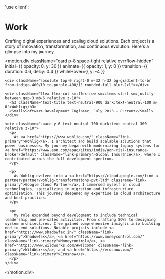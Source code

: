 'use client';



# Work

<AnimatedName />

<div className="space-content">
  <motion.p 
    className="text-body text-neutral-700 dark:text-neutral-300 leading-relaxed"
    initial={{ opacity: 0, y: 20 }}
    animate={{ opacity: 1, y: 0 }}
    transition={{ duration: 0.6, delay: 0.2 }}
  >
    Crafting digital experiences and scaling cloud solutions. Each project is a story of innovation, transformation, and continuous evolution. Here's a glimpse into my journey.
  </motion.p>

  <motion.div 
    className="card p-8 space-tight relative overflow-hidden"
    initial={{ opacity: 0, y: 30 }}
    animate={{ opacity: 1, y: 0 }}
    transition={{ duration: 0.6, delay: 0.4 }}
    whileHover={{ y: -4 }}
  >
    <div className="absolute top-0 right-0 w-32 h-32 bg-gradient-to-br from-indigo-400/10 to-purple-400/10 rounded-full blur-2xl"></div>
    
    <div className="flex flex-col sm:flex-row sm:items-start sm:justify-between gap-3 mb-6 relative z-10">
      <h3 className="text-title text-neutral-900 dark:text-neutral-100 m-0">Wohlig</h3>
      <Small>Software Development Engineer, July 2023 - Current</Small>
    </div>

    <div className="space-y-6 text-neutral-700 dark:text-neutral-300 relative z-10">
      <p>
        At <a href="https://www.wohlig.com/" className="link-primary">Wohlig</a>, I architect and build scalable solutions that power businesses. My journey began with modernizing legacy systems for <a href="https://www.aon.com/apac/sites/india/aon-risk-insurance-broker/default" className="link-primary">Global Insurance</a>, where I contributed across the full development spectrum.
      </p>

      <p>
        As Wohlig evolved into a <a href="https://cloud.google.com/find-a-partner/partner/wohlig-transformations-pvt-ltd" className="link-primary">Google Cloud Partner</a>, I immersed myself in cloud technologies, specializing in migration and infrastructure optimization. This journey deepened my expertise in cloud architecture and best practices.
      </p>

      <p>
        My role expanded beyond development to include technical leadership and pre-sales activities. From crafting SOWs to designing system architectures, I've gained comprehensive insights into building end-to-end solutions. Notable projects include <a href="https://www.shadowfax.in/" className="link-primary">Shadowfax</a>, <a href="https://www.moneycontrol.com/" className="link-primary">Moneycontrol</a>, <a href="https://www.wildworks.com/#welcome" className="link-primary">WildWorks</a>, and <a href="https://erosnow.com/" className="link-primary">Erosnow</a>.
      </p>
    </div>
  </motion.div>
</div>